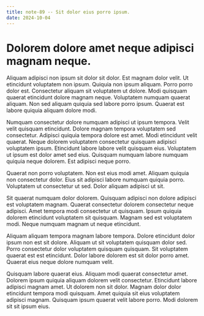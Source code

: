 ```yaml
---
title: note-89 -- Sit dolor eius porro ipsum.
date: 2024-10-04
---
```


# Dolorem dolore amet neque adipisci magnam neque.

Aliquam adipisci non ipsum sit dolor sit dolor. Est magnam dolor velit. Ut etincidunt voluptatem non ipsum. Quiquia non
ipsum aliquam. Porro porro dolor est. Consectetur aliquam sit voluptatem ut dolore. Modi quisquam quaerat etincidunt
dolore magnam neque. Voluptatem numquam quaerat aliquam. Non sed aliquam quiquia sed labore porro ipsum. Quaerat est
labore quiquia aliquam dolore modi.

Numquam consectetur dolore numquam adipisci ut ipsum tempora. Velit velit quisquam etincidunt. Dolore magnam tempora
voluptatem sed consectetur. Adipisci quiquia tempora dolore est amet. Modi etincidunt velit quaerat. Neque dolorem
voluptatem consectetur quisquam adipisci voluptatem ipsum. Etincidunt labore labore velit quisquam eius. Voluptatem ut
ipsum est dolor amet sed eius. Quisquam numquam labore numquam quiquia neque dolorem. Est adipisci neque porro.

Quaerat non porro voluptatem. Non est eius modi amet. Aliquam quiquia non consectetur dolor. Eius sit adipisci labore
numquam quiquia porro. Voluptatem ut consectetur ut sed. Dolor aliquam adipisci ut sit.

Sit quaerat numquam dolor dolorem. Quisquam adipisci non dolore adipisci est voluptatem magnam. Quaerat consectetur
dolorem consectetur neque adipisci. Amet tempora modi consectetur ut quisquam. Ipsum quiquia dolorem etincidunt
voluptatem sit quisquam. Magnam sed est voluptatem modi. Neque numquam magnam ut neque etincidunt.

Aliquam aliquam tempora magnam labore tempora. Dolore etincidunt dolor ipsum non est sit dolore. Aliquam ut sit
voluptatem quisquam dolor sed. Porro consectetur dolor voluptatem quisquam quisquam. Sit voluptatem quaerat est est
etincidunt. Dolor labore dolorem est sit dolor porro amet. Quaerat eius neque dolore numquam velit.

Quisquam labore quaerat eius. Aliquam modi quaerat consectetur amet. Dolorem ipsum quiquia aliquam dolorem velit
consectetur. Etincidunt labore adipisci magnam amet. Ut dolorem non sit dolor. Magnam dolor dolor etincidunt tempora
modi quisquam. Amet quiquia sit eius voluptatem adipisci magnam. Quisquam ipsum quaerat velit labore porro. Modi dolorem
sit sit ipsum eius.
